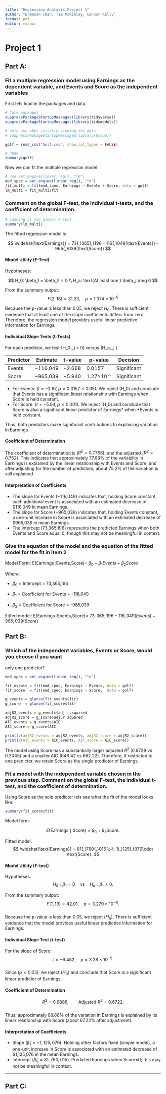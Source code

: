 ```yaml
---
title: "Regression Analysis Project 1"
author: "Brennan Chan, Tim McKinley, Connor Kelly"
format: pdf
editor: visual
---
```


# Project 1

## Part A:

### Fit a multiple regression model using Earnings as the dependent variable, and Events and Score as the independent variables

First lets load in the packages and data.

```r
# Core packages
suppressPackageStartupMessages(library(tidyverse))
suppressPackageStartupMessages(library(tidymodels))

# only use when initally viewing the data 
# suppressPackageStartupMessages(library(broom))

golf = read_csv("Golf.csv", show_col_types = FALSE)

# Peek
summary(golf)
```

Now we can fit the multiple regression model

```r
# use set_engine(linear_reg(), "lm")
mod_spec = set_engine(linear_reg(), "lm")
fit_multi = fit(mod_spec, Earnings ~ Events + Score, data = golf)
lm_multi = fit_multi$fit 

```

### Comment on the global F-test, the individual t-tests, and the coefficient of determination.

```r
# Looking at the global F-Test
summary(lm_multi)
```

The fitted regression model is

$$
\widehat{\text{Earnings}} = 73{,}365{,}196 - 116{,}049(\text{Events}) - 965{,}039(\text{Score})
$$

#### Model Utility (F-Test)

Hypotheses:

$$
H_0: \beta_1 = \beta_2 = 0 \\
H_a: \text{At least one } \beta_j \neq 0
$$

From the summary output:\
$$
F(2,18) = 31.33,\quad p = 1.374\times10^{-6}
$$

Because the p-value is less than 0.05, we reject $H_0$. There is sufficient evidence that at least one of the slope coefficients differs from zero. Therefore, the regression model provides useful linear predictive information for Earnings.

#### Individual Slope Tests (t-Tests)

For each predictor, we test (H_0:\beta\_j = 0) versus (H_a:\beta\_j \neq 0).

| Predictor | Estimate | t-value | p-value   | Decision    |
|-----------|----------|---------|-----------|-------------|
| Events    | −116,049 | −2.668  | 0.0157    | Significant |
| Score     | −965,039 | −5.940  | 1.27×10⁻⁵ | Significant |

-   For Events: ($t = -2.67, p = 0.0157 < 0.05$). We reject (H_0) and conclude that Events has a significant linear relationship with Earnings when Score is held constant.\
-   For Score: ($t = -5.94, p < 0.001$). We reject (H_0) and conclude that Score is also a significant linear predictor of Earnings\* when \*Events is held constant.

Thus, both predictors make significant contributions to explaining variation in Earnings.

#### Coefficient of Determination

The coefficient of determination is ($R^2 = 0.7768$), and the adjusted ($R^2 = 0.752$). This indicates that approximately 77.68% of the variability in Earnings is explained by the linear relationship with Events and Score, and after adjusting for the number of predictors, about 75.2% of the variation is still explained.

#### Interpretation of Coefficients

-   The slope for Events (−116,049) indicates that, holding Score constant, each additional event is associated with an estimated decrease of \$116,049 in mean Earnings.\
-   The slope for Score (−965,039) indicates that, holding Events constant, a one-unit increase in Score is associated with an estimated decrease of \$965,039 in mean Earnings.\
-   The intercept (73,365,196) represents the predicted Earnings when both Events and Score equal 0, though this may not be meaningful in context.

### Give the equation of the model and the equation of the fitted model for the fit in item 2

Model Form: E(Earnings∣Events,Score)= $\beta_0 + \beta_1 Events + \beta_2 Score$

Where:

-   $\beta_0$ = Intercept = 73,365,196

-   $\beta_1$ = Coefficient for Events = -116,049

-   $\beta_2$ = Coefficient for Score = -965,039

Fitted model: E(Earnings∣Events,Score)= $73,365,196−116,049(Events)−965,039(Score)$

## Part B:

### Which of the independent variables, Events or Score, would you choose if you want

only one predictor?

```r
mod_spec = set_engine(linear_reg(), "lm")

fit_events = fit(mod_spec, Earnings ~ Events, data = golf)
fit_score  = fit(mod_spec, Earnings ~ Score,  data = golf)

g_events = glance(fit_events$fit)
g_score  = glance(fit_score$fit)

adjR2_events = g_events$adj.r.squared
adjR2_score = g_score$adj.r.squared
AIC_events = g_events$AIC
AIC_score = g_score$AIC

print(c(adjR2_events = adjR2_events, adjR2_score = adjR2_score))
print(c(AIC_events = AIC_events, AIC_score = AIC_score))
```

The model using Score has a substantially larger adjusted $R^2$ (0.6729 vs 0.3045) and a smaller AIC (646.42 vs 662.22). Therefore, if restricted to one predictor, we retain Score as the single predictor of Earnings.

### Fit a model with the independent variable chosen in the previous step. Comment on the global F-test, the individual t-test, and the coefficient of determination.

Using Score as the sole predictor lets see what the fit of the model looks like:

```r
summary(fit_score$fit)
```

Model form.

$$
E(\text{Earnings} \mid \text{Score})=\beta_0+\beta_1\,\text{Score}.
$$

Fitted model.\
$$
\widehat{\text{Earnings}} = 81{,}760{,}015 \;-\; 1{,}125{,}076\cdot \text{Score}.
$$

#### Model Utility (F-test)

Hypotheses. $$
H_0:\beta_1=0 \quad\text{vs}\quad H_a:\beta_1\neq 0.
$$

From the summary output:\
$$
F(1,19)=42.01,\quad p=3.279\times 10^{-6}.
$$\
Because the p-value is less than 0.05, we reject ($H_0$). There is sufficient evidence that the model provides useful linear predictive information for Earnings.

#### Individual Slope Test (t-test)

For the slope of Score: $$
t=-6.482,\quad p=3.28\times 10^{-6}.
$$\
Since ($p<0.05$), we reject ($H_0$) and conclude that Score is a significant linear predictor of Earnings.

#### Coefficient of Determination

$$
R^2 = 0.6886,\qquad \text{Adjusted }R^2 = 0.6722.
$$\
Thus, approximately 68.86% of the variation in Earnings is explained by its linear relationship with Score (about 67.22% after adjustment).

#### Interpretation of Coefficients

-   Slope ($\hat\beta_1=-1,125,076$). Holding other factors fixed (simple model), a one-unit increase in Score is associated with an estimated decrease of \$1,125,076 in the mean Earnings.\
-   Intercept ($\hat\beta_0=81{,}760,015$). Predicted Earnings when Score=0; this may not be meaningful in context.

------------------------------------------------------------------------

## Part C:
